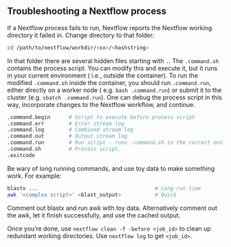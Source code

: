 ## Troubleshooting a Nextflow process

If a Nextflow process fails to run, Nextflow reports the Nextflow working directory it failed in.
Change directory to that folder:

```bash
cd /path/to/nextflow/workdir/<xx>/<hashstring>
```

In that folder there are several hidden files starting with `.`.
The `.command.sh` contains the process script.
You can modify this and execute it, but it runs in your current environment ( i.e.,
outside the container). To run the modified `.command.sh` inside the container,
you should run `.command.run`, either directly on a worker node ( e.g. `bash .command.run`)
or submit it to the cluster (e.g. `sbatch .command.run`). One can debug the process
script in this way, incorporate changes to the Nextflow workflow, and continue.

```bash
.command.begin      # Script to execute before process script
.command.err        # Error stream log
.command.log        # Combined stream log
.command.out        # Output stream log
.command.run        # Run script - runs .command.sh in the correct environment.
.command.sh         # Process script.
.exitcode
```

Be wary of long running commands, and use toy data to make something work.
For example:

```bash
blastx ...                                      # Long run time
awk '<complex script>' <blast_output>           # Quick
```

Comment out blastx and run awk with toy data. Alternatively comment out the
awk, let it finish successfully, and use the cached output.

Once you're done, use `nextflow clean -f -before <job_id>` to clean up
redundant working directories. Use `nextflow log` to get `<job_id>`.

